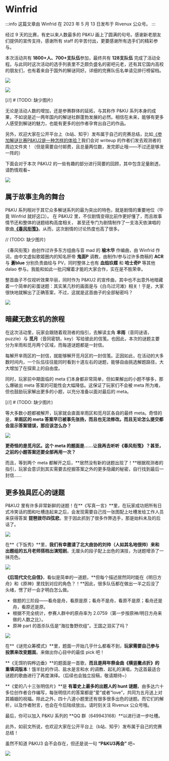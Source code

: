 # Winfrid

:::info
这篇文章由 Winfrid 在 2023 年 5 月 13 日发布于 Rivenux 公众号。
:::

经过 9 天的比赛，有史以来人数最多的 P\&KU 画上了圆满的句号。感谢新老朋友们提供的宣传支持，感谢所有 staff 的辛苦付出，更要感谢所有选手们的精彩参与。

本次活动共有 **1800+人、700+支队伍**参加，最终共有 **128支队伍** 完成了活动全程。与此同时这次活动的选手列表里不乏颇负盛名的密吧元老，还有其它国内高校的朋友们，也有着来自于国外的解谜同好。详细的完赛队伍名单请见排行榜留档。

![](./winfrid.assets/image_1.webp)

![](./winfrid.assets/image_2.webp)

[//]   # (TODO: 缺少图片)

无论是活动人数的增加，还是参赛群体的延拓，与其称作 P\&KU 系列本身的成果，不如说是近一两年国内的解谜社群蓬勃发展的必然。相信在未来，能够有更多人感受到解谜的魅力，也能有更多的创作者孕育出自己的作品。

另外，欢迎大家在公开平台上（b站、知乎）发布属于自己的完赛总结，比如[《参加解谜比赛P\&KU2是一种怎样的体验？](https://www.zhihu.com/question/599667777)我们会对 writeup 的作者们发去观测者的周边文件夹！（但是需要自付邮费，且总量两位数，发完即止哦——不过还是够发一阵的）

下面会对于本次 P\&KU2 的一些有趣的部分进行简要的回顾，其中包含足量剧透，请酌情观看\~

![](./winfrid.assets/image_3.webp)

## 属于故事主角的舞台

P&KU 系列相对于其它众多解谜系列的最为突出的特色，就是剧情的重要地位（毕竟 Winfrid 就好这口）。
在 P&KU2 里，不仅剧情变得比前作更好懂了，而且故事情节还和整体的谜题结构高度相关，
甚至还专门为剧情制作了一支洛天依演唱的歌曲[**《春风衔笺》**](../01-zhu-ti-qu.mdx)。从而，这次剧情的讨论热度也高了很多。

// (TODO: 缺少图片)

《春风衔笺》由创作过许多东方组曲与音 mad 的 **榆木华** 作编曲，由 Winfrid 作词，由中文虚拟歌姬圈内的知名肝帝 **鬼面P** 调教，由制作/参与过许多商稿的 **ACR** 与 **蒼blue** 分别负责曲绘与 PV，同时整体上也有 **血焰玖蝶** 和 **哈士奇P** 等其他 dalao 参与。我能和如此一批闪耀着才能的大家合作，实在是不胜荣幸。

整首曲子不仅视听效果华丽，同时作为 P\&KU2 的宣传曲，其中也不出意外地暗藏着一个简单的彩蛋谜题：其实某几秒的画面是与《白鸟过河滩》相关！于是，大家很快地就解出了正确答案，不过，这就是这首曲子的全部秘密吗？

![](./winfrid.assets/image_4.webp)

## 暗藏无数玄机的旅程

在这次活动里，玩家会跟随着观测者的指引，去解读主角 **芈雨**（音同谜语，puzzle）与 **觅月**（音同密钥，key）写给彼此的信笺。也因此，本次的谜题主要分为芈雨和觅月两个区域，而每道谜题都是一封信。

每解开芈雨区的一封信，就能够解开觅月区的一封信笺。正因如此，在活动的大多数时间内，一个队伍往往能同时看到十道左右的谜题，能够自由挑选解题路径，大大增加了在探索上的自由度。

同时，玩家前中期面临的 meta 们本身都非常简单，但如果解出的小题不够多，那么爆破出 meta 答案的可能性会大幅降低。这保证了玩家们不会被 meta 所为难，但也鼓励玩家解出更多的小题，以充分准备以面对最后的 meta。

[//]   # (TODO: 缺少图片)


等大多数小题都被解开，玩家就会直面芈雨区和觅月区各自的最终 meta。奇怪的是，**芈雨区的 meta 答案早已被事先张扬，而且也无法修改。而且无论怎么提交都会显示答案错误，那应该怎么办？**

![](./winfrid.assets/image_5.webp)

**更奇怪的是觅月区。这个 meta 的题面是……让我再去听听《春风衔笺》？甚至，之前的小题答案还要全部再用一次？**

而且，等到两个 meta 都解开之后，**居然没有新的谜题出现了！**根据观测者的指引，玩家会意识到其实需要去挖掘答案之外的更多隐藏的秘密，自行找到最后一封信……

## 更多独具匠心的谜题

P\&KU2 里有许多非常新鲜的谜题！在**《写真一言》**里，在玩家成功把所有日式冷笑话的图和吐槽连起来之后，会发现需要自己找一张图配上吐槽发给工作人员来获得答案 **琵琶拨尽四弦悲**。至于因此抓到了很多作弊选手，那是始料未及的后话了。

![](./winfrid.assets/image_6.webp)

在**《下饭秀》**里，**我们有幸邀请了北大曲协的刘帅（人如其名地很帅）来和出题组的五月老师搭档出演短剧**。无厘头的段子配上出色的演技，为谜题增添了一抹亮色。

![](./winfrid.assets/image_7.webp)

**《后现代文化自信》**，看似是简单的一道题，**但每个描述居然同时能在《明日方舟》和《原神》里找到对应的角色？！**因此，很多队伍都在做出一半之后没了头绪，愣了好一会才明白怎么做。

* 做题的三阶段——看舟是舟，看原是原；看舟不是舟，看原不是原；看舟还是舟，看原还是原。
* 根据不完全统计，参赛人群中的原舟率为 2.0759（第一步按原神/明日方舟来做的人数之比）。
* 原神 part 的首杀队伍是“海拉鲁野炊组”。王国之泪买了吗？

![](./winfrid.assets/image_8.webp)

在**《谜兜众筹模式》**里，题面一开始几乎什么都看不到，**玩家需要自己参与投票来改变题面**。来做出你心目中的最佳 pick 吧！

**《无饵钓钩桦边垂》**的题面是一首歌，**而且是拜年祭金曲《横竖撇点折》的重填词版本**！饿半肚的作词、盐水是言和水 的调教、起礼的演唱，为这首最适合谜题的歌曲进行了再度演绎。（后续也会独立投稿，敬请期待\~）

**《爱的八十三张明信片》**是 **有着史上最多的出题人的 hunt 谜题**，由多达六十多位创作者合作编写，每张明信片的答案都是“爱”或者“love”，共同为五月送上对其婚姻的祝福。除此之外，四十八道小题里还有很多很多出色的谜题。而它们的解析，以及作者附言，也会在今后陆续放出。请时刻关注 Rivenux 公众号哦。




最后，你可以加入 P\&KU 系列的 **QQ 群（649943168）**以进行进一步吐槽。

此外，如前文所说，也欢迎大家在公开平台上（b站、知乎）发布属于自己的完赛总结！

虽然不知道 P\&KU3 会不会存在，但还是说一句 **“P\&KU3再会”** 吧\~

![](./winfrid.assets/image_9.webp)

